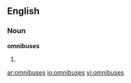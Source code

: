 ==English==

===Noun===
'''omnibuses'''

# {{plural of|[[omnibus]]}}

[[ar:omnibuses]]
[[io:omnibuses]]
[[vi:omnibuses]]